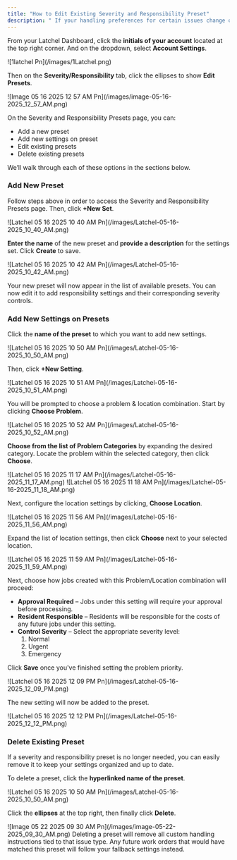 ```yaml
---
title: "How to Edit Existing Severity and Responsibility Preset"
description: " If your handling preferences for certain issues change over time, you can easily update your existing presets. This guide walks you through how to add, edit, and delete severity and responsibility presets to reflect your current workflows."
---
```


From your Latchel Dashboard, click the **initials of your account** located at the top right corner. And on the dropdown, select **Account Settings**.

<Frame>
  ![1latchel Pn](/images/1Latchel.png)
</Frame>

Then on the **Severity/Responsibility** tab, click the ellipses to show **Edit Presets**.

<Frame>
  ![Image 05 16 2025 12 57 AM Pn](/images/image-05-16-2025_12_57_AM.png)
</Frame>

On the Severity and Responsibility Presets page, you can:

- Add a new preset
- Add new settings on preset
- Edit existing presets
- Delete existing presets

We’ll walk through each of these options in the sections below.

### **Add New Preset**

Follow steps above in order to access the Severity and Responsibility Presets page. Then, click **\+New Set**.

<Frame>
  ![Latchel 05 16 2025 10 40 AM Pn](/images/Latchel-05-16-2025_10_40_AM.png)
</Frame>

**Enter the name** of the new preset and **provide a description** for the settings set. Click **Create** to save.

<Frame>
  ![Latchel 05 16 2025 10 42 AM Pn](/images/Latchel-05-16-2025_10_42_AM.png)
</Frame>

Your new preset will now appear in the list of available presets. You can now edit it to add responsibility settings and their corresponding severity controls.

### **Add New Settings on Presets**

Click the **name of the preset** to which you want to add new settings.

<Frame>
  ![Latchel 05 16 2025 10 50 AM Pn](/images/Latchel-05-16-2025_10_50_AM.png)
</Frame>

Then, click **\+New Setting**.

<Frame>
  ![Latchel 05 16 2025 10 51 AM Pn](/images/Latchel-05-16-2025_10_51_AM.png)
</Frame>

You will be prompted to choose a problem & location combination. Start by clicking **Choose Problem**.

<Frame>
  ![Latchel 05 16 2025 10 52 AM Pn](/images/Latchel-05-16-2025_10_52_AM.png)
</Frame>

**Choose from the list of Problem Categories** by expanding the desired category. Locate the problem within the selected category, then click **Choose**.

<Frame>
  ![Latchel 05 16 2025 11 17 AM Pn](/images/Latchel-05-16-2025_11_17_AM.png)
</Frame>

<Frame>
  ![Latchel 05 16 2025 11 18 AM Pn](/images/Latchel-05-16-2025_11_18_AM.png)
</Frame>

Next, configure the location settings by clicking, **Choose Location**.

<Frame>
  ![Latchel 05 16 2025 11 56 AM Pn](/images/Latchel-05-16-2025_11_56_AM.png)
</Frame>

Expand the list of location settings, then click **Choose** next to your selected location.

<Frame>
  ![Latchel 05 16 2025 11 59 AM Pn](/images/Latchel-05-16-2025_11_59_AM.png)
</Frame>

Next, choose how jobs created with this Problem/Location combination will proceed:

- **Approval Required** – Jobs under this setting will require your approval before processing.
- **Resident Responsible** – Residents will be responsible for the costs of any future jobs under this setting.
- **Control Severity** – Select the appropriate severity level:
  1. Normal
  2. Urgent
  3. Emergency

Click **Save** once you've finished setting the problem priority.

<Frame>
  ![Latchel 05 16 2025 12 09 PM Pn](/images/Latchel-05-16-2025_12_09_PM.png)
</Frame>

The new setting will now be added to the preset.

<Frame>
  ![Latchel 05 16 2025 12 12 PM Pn](/images/Latchel-05-16-2025_12_12_PM.png)
</Frame>

### **Delete Existing Preset**

If a severity and responsibility preset is no longer needed, you can easily remove it to keep your settings organized and up to date.

To delete a preset, click the **hyperlinked name of the preset**.

<Frame>
  ![Latchel 05 16 2025 10 50 AM Pn](/images/Latchel-05-16-2025_10_50_AM.png)
</Frame>

 Click the **ellipses** at the top right, then finally click **Delete**.

<Frame>
  ![Image 05 22 2025 09 30 AM Pn](/images/image-05-22-2025_09_30_AM.png)
</Frame>

<Warning>
  Deleting a preset will remove all custom handling instructions tied to that issue type. Any future work orders that would have matched this preset will follow your fallback settings instead.
</Warning>